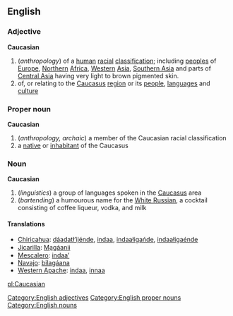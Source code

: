 ==English==
===Adjective===
{{wikipediaAlt|Caucasian race}}
[[Category:English adjectives]]
'''Caucasian'''
#(''anthropology'') of a [[human]] [[racial]] [[classification]]; including [[people]]s of [[Europe]], [[Northern]] [[Africa]], [[Western]] [[Asia]], [[Southern Asia]] and parts of [[Central Asia]] having very light to brown pigmented skin.
#of, or relating to the [[Caucasus]] [[region]] or its [[people]], [[language]]s and [[culture]]
===Proper noun===
[[Category:English proper nouns]]
'''Caucasian'''
#(''anthropology, archaic'') a member of the Caucasian racial classification
#a [[native]] or [[inhabitant]] of the Caucasus

===Noun===
[[Category:English nouns]]
'''Caucasian'''
#(''linguistics'') a group of languages spoken in the [[Caucasus]] area
#(''bartending'') a humourous name for the [[White Russian]], a cocktail consisting of coffee liqueur, vodka, and milk


====Translations====
* [[w:Chiricahua language|Chiricahua]]: [[dáadatł’ijénde]], [[indaa]], [[indaałigańde]], [[indaałigaénde]]
* [[w:Jicarilla Apache|Jicarilla]]: [[Ma̠gáanii]]
* [[w:Mescalero|Mescalero]]: [[indaa’]]
* [[w:Navajo language|Navajo]]: [[bilagáana]]
* [[w:Western Apache|Western Apache]]: [[indaa]], [[innaa]]

[[pl:Caucasian]]